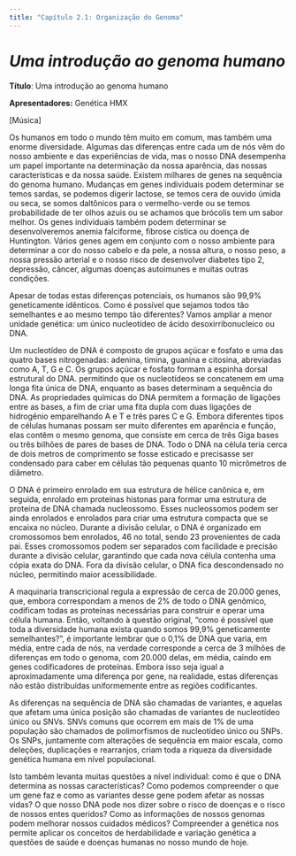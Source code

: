 ```yaml
---
title: "Capítulo 2.1: Organização do Genoma"
---
```


# ***Uma introdução ao genoma humano*** {#sec-section1}

**Título**: Uma introdução ao genoma humano

**Apresentadores:** Genética HMX

\[Música\]

Os humanos em todo o mundo têm muito em comum, mas também uma enorme diversidade. Algumas das diferenças entre cada um de nós vêm do nosso ambiente e das experiências de vida, mas o nosso DNA desempenha um papel importante na determinação da nossa aparência, das nossas características e da nossa saúde. Existem milhares de genes na sequência do genoma humano. Mudanças em genes individuais podem determinar se temos sardas, se podemos digerir lactose, se temos cera de ouvido úmida ou seca, se somos daltônicos para o vermelho-verde ou se temos probabilidade de ter olhos azuis ou se achamos que brócolis tem um sabor melhor. Os genes individuais também podem determinar se desenvolveremos anemia falciforme, fibrose cística ou doença de Huntington. Vários genes agem em conjunto com o nosso ambiente para determinar a cor do nosso cabelo e da pele, a nossa altura, o nosso peso, a nossa pressão arterial e o nosso risco de desenvolver diabetes tipo 2, depressão, câncer, algumas doenças autoimunes e muitas outras condições.

Apesar de todas estas diferenças potenciais, os humanos são 99,9% geneticamente idênticos. Como é possível que sejamos todos tão semelhantes e ao mesmo tempo tão diferentes? Vamos ampliar a menor unidade genética: um único nucleotídeo de ácido desoxirribonucleico ou DNA.

Um nucleotídeo de DNA é composto de grupos açúcar e fosfato e uma das quatro bases nitrogenadas: adenina, timina, guanina e citosina, abreviadas como A, T, G e C. Os grupos açúcar e fosfato formam a espinha dorsal estrutural do DNA. permitindo que os nucleotídeos se concatenem em uma longa fita única de DNA, enquanto as bases determinam a sequência do DNA. As propriedades químicas do DNA permitem a formação de ligações entre as bases, a fim de criar uma fita dupla com duas ligações de hidrogênio emparelhando A e T e três pares C e G. Embora diferentes tipos de células humanas possam ser muito diferentes em aparência e função, elas contêm o mesmo genoma, que consiste em cerca de três Giga bases ou três bilhões de pares de bases de DNA. Todo o DNA na célula teria cerca de dois metros de comprimento se fosse esticado e precisasse ser condensado para caber em células tão pequenas quanto 10 micrômetros de diâmetro.

O DNA é primeiro enrolado em sua estrutura de hélice canônica e, em seguida, enrolado em proteínas histonas para formar uma estrutura de proteína de DNA chamada nucleossomo. Esses nucleossomos podem ser ainda enrolados e enrolados para criar uma estrutura compacta que se encaixa no núcleo. Durante a divisão celular, o DNA é organizado em cromossomos bem enrolados, 46 no total, sendo 23 provenientes de cada pai. Esses cromossomos podem ser separados com facilidade e precisão durante a divisão celular, garantindo que cada nova célula contenha uma cópia exata do DNA. Fora da divisão celular, o DNA fica descondensado no núcleo, permitindo maior acessibilidade.

A maquinaria transcricional regula a expressão de cerca de 20.000 genes, que, embora correspondam a menos de 2% de todo o DNA genômico, codificam todas as proteínas necessárias para construir e operar uma célula humana. Então, voltando à questão original, “como é possível que toda a diversidade humana exista quando somos 99,9% geneticamente semelhantes?”, é importante lembrar que o 0,1% de DNA que varia, em média, entre cada de nós, na verdade corresponde a cerca de 3 milhões de diferenças em todo o genoma, com 20.000 delas, em média, caindo em genes codificadores de proteínas. Embora isso seja igual a aproximadamente uma diferença por gene, na realidade, estas diferenças não estão distribuídas uniformemente entre as regiões codificantes.

As diferenças na sequência de DNA são chamadas de variantes, e aquelas que afetam uma única posição são chamadas de variantes de nucleotídeo único ou SNVs. SNVs comuns que ocorrem em mais de 1% de uma população são chamados de polimorfismos de nucleotídeo único ou SNPs. Os SNPs, juntamente com alterações de sequência em maior escala, como deleções, duplicações e rearranjos, criam toda a riqueza da diversidade genética humana em nível populacional.

Isto também levanta muitas questões a nível individual: como é que o DNA determina as nossas características? Como podemos compreender o que um gene faz e como as variantes desse gene podem afetar as nossas vidas? O que nosso DNA pode nos dizer sobre o risco de doenças e o risco de nossos entes queridos? Como as informações de nossos genomas podem melhorar nossos cuidados médicos? Compreender a genética nos permite aplicar os conceitos de herdabilidade e variação genética a questões de saúde e doenças humanas no nosso mundo de hoje.
